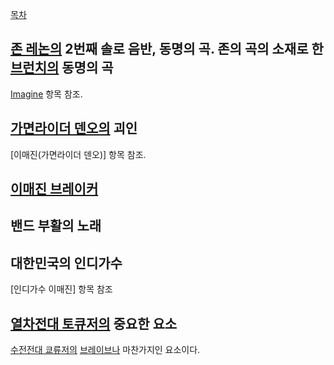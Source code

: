 [[목차]]

== [[존 레논]]의 2번째 솔로 음반, 동명의 곡. 존의 곡의 소재로 한 [[브런치]]의 동명의 곡 ==
[[Imagine]] 항목 참조.

== [[가면라이더 덴오]]의 괴인 ==
[이매진(가면라이더 덴오)] 항목 참조.

== [[이매진 브레이커]] ==

== 밴드 부활의 노래 ==

== 대한민국의 인디가수 ==
[인디가수 이매진] 항목 참조

== [[열차전대 토큐저]]의 중요한 요소 ==
[[수전전대 쿄류저]]의 [[브레이브]]나 마찬가지인 요소이다.
